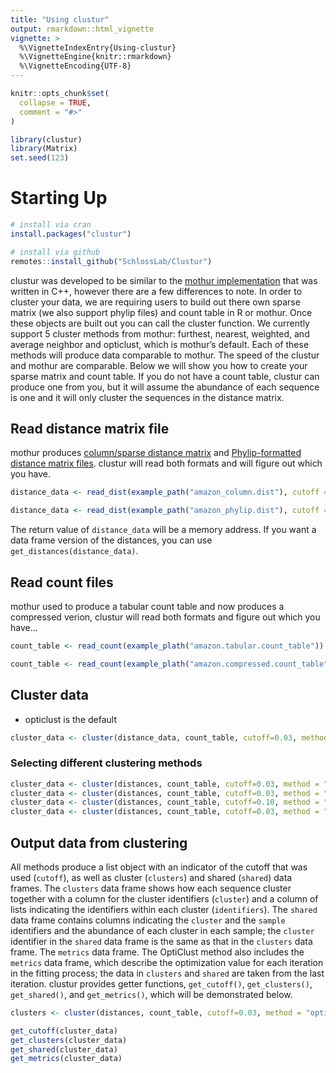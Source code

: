 ```yaml
---
title: "Using clustur"
output: rmarkdown::html_vignette
vignette: >
  %\VignetteIndexEntry{Using-clustur}
  %\VignetteEngine{knitr::rmarkdown}
  %\VignetteEncoding{UTF-8}
---
```


```r
knitr::opts_chunk$set(
  collapse = TRUE,
  comment = "#>"
)
```

```r
library(clustur)
library(Matrix)
set.seed(123)
```

# Starting Up

```r
# install via cran
install.packages("clustur")
```

```r
# install via github
remotes::install_github("SchlossLab/Clustur")
```

clustur was developed to be similar to the [mothur implementation](https://www.mothur.org) that was written in C++, however there are a few differences to note. In order to cluster your data, we are requiring users to build out there own sparse matrix (we also support phylip files) and count table in R or mothur. Once these objects are built out you can call the cluster function. We currently support 5 cluster methods from mothur: furthest, nearest, weighted, and average neighbor and opticlust, which is mothur's default. Each of these methods will produce data comparable to mothur. The speed of the clustur and mothur are comparable. Below we will show you how to create your sparse matrix and count table. If you do not have a count table, clustur can produce one from you, but it will assume the abundance of each sequence is one and it will only cluster the sequences in the distance matrix.

## Read distance matrix file
mothur produces [column/sparse distance matrix](https://mothur.org/wiki/column-formatted_distance_matrix/) and [Phylip-formatted distance matrix files](https://mothur.org/wiki/phylip-formatted_distance_matrix/). clustur will read both formats and will figure out which you have.

```r
distance_data <- read_dist(example_path("amazon_column.dist"), cutoff = 0.03)
```

```r
distance_data <- read_dist(example_path("amazon_phylip.dist"), cutoff = 0.03)
```

The return value of `distance_data` will be a memory address. If you want a data frame version of the distances, you can use `get_distances(distance_data)`.

## Read count files

mothur used to produce a tabular count table and now produces a compressed verion, clustur will read both formats and figure out which you have...

```r
count_table <- read_count(example_plath("amazon.tabular.count_table")) #should be a tsv or mothur-native count file
```

```r
count_table <- read_count(example_plath("amazon.compressed.count_table")) #should be a tsv or mothur-native count file
```


## Cluster data

* opticlust is the default

```r
cluster_data <- cluster(distance_data, count_table, cutoff=0.03, method = "opticlust") # this needs to make sure that dist_data and count_table are compatible
```

### Selecting different clustering methods

```r
cluster_data <- cluster(distances, count_table, cutoff=0.03, method = "furthest")
cluster_data <- cluster(distances, count_table, cutoff=0.03, method = "nearest")
cluster_data <- cluster(distances, count_table, cutoff=0.10, method = "average")
cluster_data <- cluster(distances, count_table, cutoff=0.03, method = "weighted")
```


## Output data from clustering

All methods produce a list object with an indicator of the cutoff that was used (`cutoff`), as well as cluster (`clusters`) and shared (`shared`) data frames. The `clusters` data frame shows how each sequence cluster together with a column for the cluster identifiers (`cluster`) and a column of lists indicating the identifiers within each cluster (`identifiers`). The `shared` data frame contains columns indicating the `cluster` and the `sample` identifiers and the abundance of each cluster in each sample; the `cluster` identifier in the `shared` data frame is the same as that in the `clusters` data frame. The `metrics` data frame. The OptiClust method also includes the `metrics` data frame, which describe the optimization value for each iteration in the fitting process; the data in `clusters` and `shared` are taken from the last iteration. clustur provides getter functions, `get_cutoff()`, `get_clusters()`, `get_shared()`, and `get_metrics()`, which will be demonstrated below.

```r
clusters <- cluster(distances, count_table, cutoff=0.03, method = "opticlust")

get_cutoff(cluster_data)
get_clusters(cluster_data)
get_shared(cluster_data)
get_metrics(cluster_data)
```
